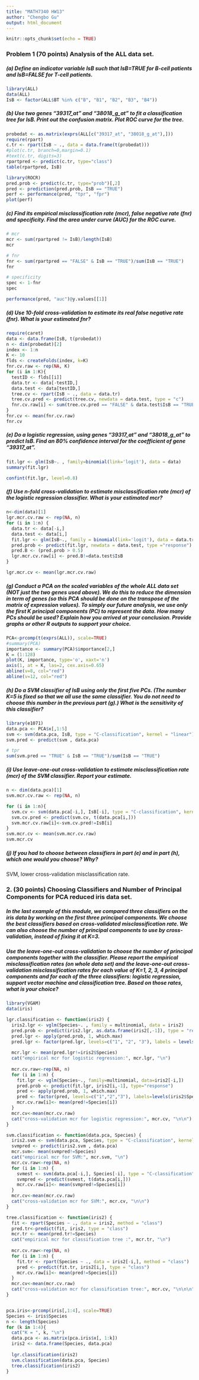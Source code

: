```yaml
---
title: "MATH7340 HW13"
author: "Chengbo Gu"
output: html_document
---
```


```r
knitr::opts_chunk$set(echo = TRUE)
```

### Problem 1 (70 points) Analysis of the ALL data set.
##### (a) Define an indicator variable IsB such that IsB=TRUE for B-cell patients and IsB=FALSE for T-cell patients.
```r
library(ALL)
data(ALL)
IsB <- factor(ALL$BT %in% c("B", "B1", "B2", "B3", "B4"))
```

##### (b) Use two genes "39317_at" and "38018_g_at" to fit a classification tree for IsB. Print out the confusion matrix. Plot ROC curve for the tree.
```r
probedat <- as.matrix(exprs(ALL[c("39317_at", "38018_g_at"),]))
require(rpart)
c.tr <- rpart(IsB ~ ., data = data.frame(t(probedat)))
#plot(c.tr, branch=0,margin=0.1)
#text(c.tr, digits=3)
rpartpred <- predict(c.tr, type="class")
table(rpartpred, IsB)
```
```r
library(ROCR)
pred.prob <- predict(c.tr, type="prob")[,2]
pred <- prediction(pred.prob, IsB == "TRUE")
perf <- performance(pred, "tpr", "fpr")
plot(perf)
```

##### (c) Find its empirical misclassification rate (mcr), false negative rate (fnr) and specificity. Find the area under curve (AUC) for the ROC curve.
```r
# mcr
mcr <- sum(rpartpred != IsB)/length(IsB)
mcr

# fnr
fnr <- sum(rpartpred == "FALSE" & IsB == "TRUE")/sum(IsB == "TRUE")
fnr

# specificity
spec <- 1-fnr
spec

performance(pred, "auc")@y.values[[1]]
```



##### (d) Use 10-fold cross-validation to estimate its real false negative rate (fnr). What is your estimated fnr?
```r
require(caret)
data <- data.frame(IsB, t(probedat))
n <- dim(probedat)[2]
index <- 1:n
K <- 10
flds <- createFolds(index, k=K)
fnr.cv.raw <- rep(NA, K)
for (i in 1:K){
  testID <- flds[[i]]
  data.tr <- data[-testID,]
  data.test <- data[testID,]
  tree.cv <- rpart(IsB ~ ., data = data.tr)
  tree.cv.pred <- predict(tree.cv, newdata = data.test, type = "c")
  fnr.cv.raw[i] <- sum(tree.cv.pred == "FALSE" & data.test$IsB == "TRUE")/sum(data.test$IsB == "TRUE")
}
fnr.cv <- mean(fnr.cv.raw)
fnr.cv
```

##### (e) Do a logistic regression, using genes "39317_at" and "38018_g_at" to predict IsB. Find an 80% confidence interval for the coefficient of gene "39317_at".
```r
fit.lgr <- glm(IsB~. , family=binomial(link='logit'), data = data)
summary(fit.lgr)

confint(fit.lgr, level=0.8)
```

##### (f) Use n-fold cross-validation to estimate misclassification rate (mcr) of the logistic regression classifier. What is your estimated mcr?
```r
n<-dim(data)[1]
lgr.mcr.cv.raw <- rep(NA, n)
for (i in 1:n) {
  data.tr <- data[-i,]
  data.test <- data[i,]
  fit.lgr <- glm(IsB~., family = binomial(link='logit'), data = data.tr)
  pred.prob <- predict(fit.lgr, newdata = data.test, type ="response")
  pred.B <- (pred.prob > 0.5)
  lgr.mcr.cv.raw[i] <- pred.B!=data.test$IsB
}

lgr.mcr.cv <- mean(lgr.mcr.cv.raw)
```

##### (g) Conduct a PCA on the scaled variables of the whole ALL data set (NOT just the two genes used above). We do this to reduce the dimension in term of genes (so this PCA should be done on the transpose of the matrix of expression values). To simply our future analysis, we use only the first K principal components (PC) to represent the data. How many PCs should be used? Explain how you arrived at your conclusion. Provide graphs or other R outputs to support your choice.
```r
PCA<-prcomp(t(exprs(ALL)), scale=TRUE)
#summary(PCA)
importance <- summary(PCA)$importance[2,]
K = (1:128)
plot(K, importance, type='o', xaxt='n')
axis(1, at = K, las=2, cex.axis=0.65)
abline(v=8, col="red")
abline(v=12, col="red")
```

##### (h) Do a SVM classifier of IsB using only the first five PCs. (The number K=5 is fixed so that we all use the same classifier. You do not need to choose this number in the previous part (g).) What is the sensitivity of this classifier?
```r
library(e1071)
data.pca <- PCA$x[,1:5]
svm <- svm(data.pca, IsB, type = "C-classification", kernel = "linear")
svm.pred <- predict(svm , data.pca)

# tpr
sum(svm.pred == "TRUE" & IsB == "TRUE")/sum(IsB == "TRUE")
```

##### (i) Use leave-one-out cross-validation to estimate misclassification rate (mcr) of the SVM classifier. Report your estimate.
```r
n <- dim(data.pca)[1]
svm.mcr.cv.raw <- rep(NA, n)

for (i in 1:n){
  svm.cv <- svm(data.pca[-i,], IsB[-i], type = "C-classification", kernel="linear")
  svm.cv.pred <- predict(svm.cv, t(data.pca[i,]))
  svm.mcr.cv.raw[i]<-svm.cv.pred!=IsB[i]
}
svm.mcr.cv <- mean(svm.mcr.cv.raw)
svm.mcr.cv
```

##### (j) If you had to choose between classifiers in part (e) and in part (h), which one would you choose? Why?
SVM, lower cross-validation misclassification rate.



### 2. (30 points) Choosing Classifiers and Number of Principal Components for PCA reduced iris data set.
##### In the last example of this module, we compared three classifiers on the iris data by working on the first three principal components. We choose the best classifiers based on cross-validated misclassification rate. We can also choose the number of principal components to use by cross-validation, instead of fixing it at K=3.
##### Use the leave-one-out cross-validation to choose the number of principal components together with the classifier. Please report the empirical misclassification rates (on whole data set) and the leave-one-out cross-validation misclassification rates for each value of K=1, 2, 3, 4 principal components and for each of the three classifiers: logistic regression, support vector machine and classification tree. Based on those rates, what is your choice?
```r
library(VGAM)
data(iris)
```
```r

lgr.classification <- function(iris2) {
  iris2.lgr <- vglm(Species~. , family = multinomial, data = iris2)
  pred.prob <- predict(iris2.lgr, as.data.frame(iris2[,-1]), type = "response")
  pred.lgr <- apply(pred.prob, 1, which.max)
  pred.lgr <- factor(pred.lgr, levels=c("1", "2", "3"), labels = levels(iris2$Species))
  
  mcr.lgr <- mean(pred.lgr!=iris2$Species)
  cat("empirical mcr for logistic regression:", mcr.lgr, "\n")
  
  mcr.cv.raw<-rep(NA, n) 
  for (i in 1:n) { 
    fit.lgr <- vglm(Species~., family=multinomial, data=iris2[-i,])
    pred.prob <- predict(fit.lgr, iris2[i,-1], type="response")
    pred <- apply(pred.prob, 1, which.max) 
    pred <- factor(pred, levels=c("1","2","3"), labels=levels(iris2$Species)) 
    mcr.cv.raw[i]<- mean(pred!=Species[i]) 
  }
  mcr.cv<-mean(mcr.cv.raw)
  cat("cross-validation mcr for logistic regression:", mcr.cv, "\n\n")
}

svm.classification <- function(data.pca, Species) {
  iris2.svm <- svm(data.pca, Species, type = "C-classification", kernel = "linear") 
  svmpred <- predict(iris2.svm , data.pca)  
  mcr.svm<- mean(svmpred!=Species) 
  cat("empirical mcr for SVM:", mcr.svm, "\n")
  mcr.cv.raw<-rep(NA, n) 
  for (i in 1:n) { 
    svmest <- svm(data.pca[-i,], Species[-i], type = "C-classification", kernel = "linear")
    svmpred <- predict(svmest, t(data.pca[i,])) 
    mcr.cv.raw[i]<- mean(svmpred!=Species[i]) 
  } 
  mcr.cv<-mean(mcr.cv.raw)
  cat("cross-validation mcr for SVM:", mcr.cv, "\n\n")
}

tree.classification <- function(iris2) {
  fit <- rpart(Species ~ ., data = iris2, method = "class")
  pred.tr<-predict(fit, iris2, type = "class")
  mcr.tr <- mean(pred.tr!=Species)
  cat("empirical mcr for classification tree :", mcr.tr, "\n")
  
  mcr.cv.raw<-rep(NA, n)
  for (i in 1:n) { 
    fit.tr <- rpart(Species ~ ., data = iris2[-i,], method = "class")
    pred <- predict(fit.tr, iris2[i,], type = "class")
    mcr.cv.raw[i]<- mean(pred!=Species[i])
  }
  mcr.cv<-mean(mcr.cv.raw)
  cat("cross-validation mcr for classification tree:", mcr.cv, "\n\n\n")
}


pca.iris<-prcomp(iris[,1:4], scale=TRUE)
Species <- iris$Species
n <- length(Species)
for (k in 1:4){
  cat("K = ", k, "\n")
  data.pca <- as.matrix(pca.iris$x[, 1:k])
  iris2 <- data.frame(Species, data.pca)
  
  lgr.classification(iris2)
  svm.classification(data.pca, Species)
  tree.classification(iris2)
}
```